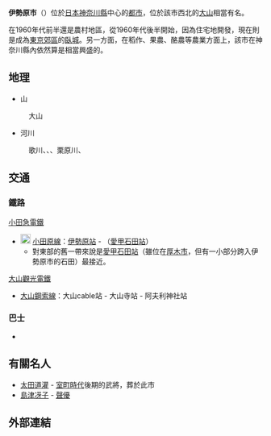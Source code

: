{{日本都市|
自治體名=伊勢原市|
圖像=[[File:Ooyama_afurijinjya.jpg|240px]]|
圖像說明=[[大山阿夫利神社|大山阿夫利神社]]（大山阿武利神社）下社|
市章=[[File:神奈川県伊勢原市市章.svg|100px]]|
日文原名=伊勢原市|
平假名=いせはらし|
羅馬字拼音=Isehara-shi|
都道府縣=神奈川縣|
支廳=|
編號=14214-0|
面積=55.52|
邊界未定=|
人口=100,767|
統計時間=2007年6月1日|
自治體=[[厚木市|厚木市]]、[[秦野市|秦野市]]、[[平塚市|平塚市]]|
樹=[[米槠|米槠]]|
花=[[桔梗|桔梗]]|
鳥=[[山鸟|山鸟]]|
其他象徵物=|
其他象徵=|
市長=高山松太郎|
郵遞區號=259-1188|
所在地=伊勢原市田中348番地<br><center>[[File:Isehara_City_Hall.jpg|250px]]</center>|
電話號碼=463-94-4711|
外部連結=http://www.city.isehara.kanagawa.jp/|
地圖=[[File:Isehara_in_Kanagawa_Prefecture.png|250px]]|
註記=人口：[http://www.city.isehara.kanagawa.jp/data.htm#jinko 伊勢原市官方網頁]|
}}
'''伊勢原市'''（{{jpn|j=伊勢原市|hg=いせはらし|rm=Isehara shi|f=y}}）位於[[日本|日本]][[神奈川縣|神奈川縣]]中心的[[都市|都市]]，位於該市西北的[[大山_(神奈川縣)|大山]]相當有名。

在1960年代前半還是農村地區，從1960年代後半開始，因為住宅地開發，現在則是成為[[東京|東京]][[郊區|郊區]]的[[臥城|臥城]]。另一方面，在稻作、果農、酪農等農業方面上，該市在神奈川縣內依然算是相當興盛的。

== 地理 ==
* 山
: 大山
* 河川
: 歌川、{{link-ja|涉田川|渋田川}}、{{link-ja|鈴川|鈴川 (神奈川県)}}、栗原川、{{link-ja|善波川|善波川}}

== 交通 ==
=== 鐵路 ===
; [[小田急電鐵|小田急電鐵]]
* [[File:Odakyu_odawara_logo.svg|20px]] [[小田原線|小田原線]]：[[伊勢原站|伊勢原站]] - （[[愛甲石田站|愛甲石田站]]）
** 對東部的舊{{link-ja|成瀬村|成瀬村}}一帶來說是[[愛甲石田站|愛甲石田站]]（雖位在[[厚木市|厚木市]]，但有一小部分跨入伊勢原市的石田）最接近。
; [[大山觀光電鐵|大山觀光電鐵]]
* [[大山鋼索線|大山鋼索線]]：大山cable站 - 大山寺站 - 阿夫利神社站

=== 巴士 ===
* {{link-ja|神奈川中央交通|神奈川中央交通}}

== 有關名人 ==
* [[太田道灌|太田道灌]] - [[室町時代|室町時代]]後期的武將，葬於此市
* [[島津冴子|島津冴子]] - [[聲優|聲優]]

== 外部連結 ==
{{Commonscat|Isehara, Kanagawa}}

{{神奈川縣}}
{{Authority control}}
{{japan-geo-stub}}

<!--- [[category:伊勢原市|category:伊勢原市]]-->